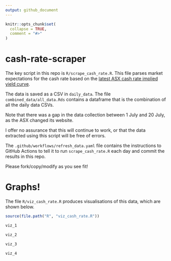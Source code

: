 ```yaml
---
output: github_document
---
```


<!-- README.md is generated from README.Rmd. Please edit that file -->

```r
knitr::opts_chunk$set(
  collapse = TRUE,
  comment = "#>"
)
```

# cash-rate-scraper

The key script in this repo is `R/scrape_cash_rate.R`. This file parses market expectations for the cash rate based on the [latest ASX cash rate implied yield curve](https://www.asx.com.au/markets/trade-our-derivatives-market/futures-market/rba-rate-tracker). 

The data is saved as a CSV in `daily_data`. The file `combined_data/all_data.Rds` contains a dataframe that is the combination of all the daily data CSVs. 

Note that there was a gap in the data collection between 1 July and 20 July, as the ASX changed its website.

I offer no assurance that this will continue to work, or that the data extracted using this script will be free of errors.

The `.github/workflows/refresh_data.yaml` file contains the instructions to GitHub Actions to tell it to run `scrape_cash_rate.R` each day and commit the results in this repo.

Please fork/copy/modify as you see fit!

# Graphs!

The file `R/viz_cash_rate.R` produces visualisations of this data, which are shown below.

```r
source(file.path("R", "viz_cash_rate.R"))

viz_1

viz_2 

viz_3

viz_4

```
